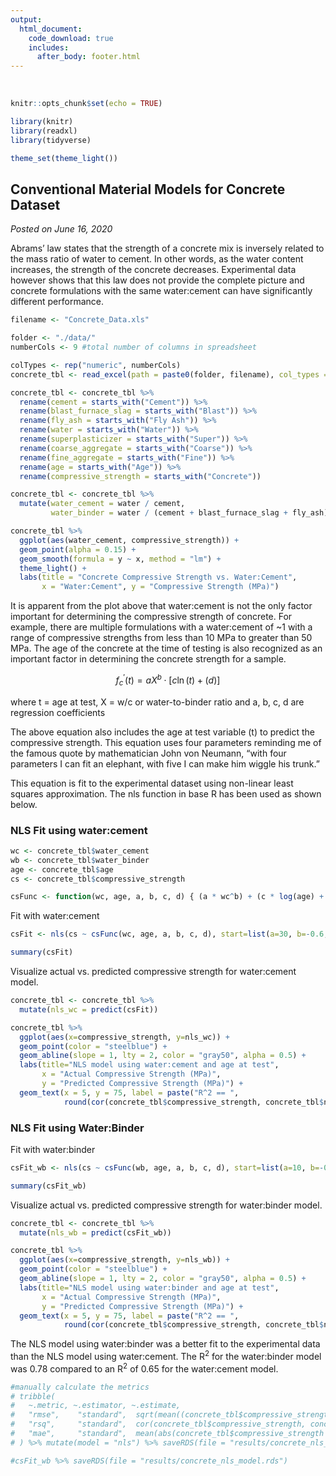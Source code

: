 ```yaml
---
output: 
  html_document:
    code_download: true
    includes:
      after_body: footer.html
---
```

<br>
```r
knitr::opts_chunk$set(echo = TRUE)
```

```r
library(knitr)
library(readxl)
library(tidyverse)

theme_set(theme_light())
```

## **Conventional Material Models for Concrete Dataset**
*Posted on June 16, 2020*

Abrams' law states that the strength of a concrete mix is inversely related to the mass ratio of water to cement.  In other words, as the water content increases, the strength of the concrete decreases.  Experimental data however shows that this law does not provide the complete picture and concrete formulations with the same water:cement can have significantly different performance.

```r
filename <- "Concrete_Data.xls"

folder <- "./data/"
numberCols <- 9 #total number of columns in spreadsheet

colTypes <- rep("numeric", numberCols)
concrete_tbl <- read_excel(path = paste0(folder, filename), col_types = colTypes)

concrete_tbl <- concrete_tbl %>%
  rename(cement = starts_with("Cement")) %>%
  rename(blast_furnace_slag = starts_with("Blast")) %>%
  rename(fly_ash = starts_with("Fly Ash")) %>%
  rename(water = starts_with("Water")) %>%
  rename(superplasticizer = starts_with("Super")) %>%
  rename(coarse_aggregate = starts_with("Coarse")) %>%
  rename(fine_aggregate = starts_with("Fine")) %>%
  rename(age = starts_with("Age")) %>%
  rename(compressive_strength = starts_with("Concrete"))
```

```r
concrete_tbl <- concrete_tbl %>%
  mutate(water_cement = water / cement,
         water_binder = water / (cement + blast_furnace_slag + fly_ash))

concrete_tbl %>%
  ggplot(aes(water_cement, compressive_strength)) +
  geom_point(alpha = 0.15) +
  geom_smooth(formula = y ~ x, method = "lm") +
  theme_light() +
  labs(title = "Concrete Compressive Strength vs. Water:Cement",
       x = "Water:Cement", y = "Compressive Strength (MPa)")
```

It is apparent from the plot above that water:cement is not the only factor important for determining the compressive strength of concrete.  For example, there are multiple formulations with a water:cement of ~1 with a range of compressive strengths from less than 10 MPa to greater than 50 MPa.  The age of the concrete at the time of testing is also recognized as an important factor in determining the concrete strength for a sample.

$$ f^\prime_c(t) = a X^b \cdot [c \ln(t)+(d)] $$

where t = age at test, X = w/c or water-to-binder ratio and a, b, c, d are regression coefficients

The above equation also includes the age at test variable (t) to predict the compressive strength.  This equation uses four parameters reminding me of the famous quote by mathematician John von Neumann, "with four parameters I can fit an elephant, with five I can make him wiggle his trunk."

This equation is fit to the experimental dataset using non-linear least squares approximation.  The nls function in base R has been used as shown below.

### NLS Fit using water:cement
```r
wc <- concrete_tbl$water_cement
wb <- concrete_tbl$water_binder
age <- concrete_tbl$age
cs <- concrete_tbl$compressive_strength

csFunc <- function(wc, age, a, b, c, d) { (a * wc^b) + (c * log(age) + d)}
```

Fit with water:cement
```r
csFit <- nls(cs ~ csFunc(wc, age, a, b, c, d), start=list(a=30, b=-0.6, c=0.3, d=0.1))

summary(csFit)
```
Visualize actual vs. predicted compressive strength for water:cement model.  
```r
concrete_tbl <- concrete_tbl %>%
  mutate(nls_wc = predict(csFit)) 

concrete_tbl %>%
  ggplot(aes(x=compressive_strength, y=nls_wc)) +
  geom_point(color = "steelblue") +
  geom_abline(slope = 1, lty = 2, color = "gray50", alpha = 0.5) +
  labs(title="NLS model using water:cement and age at test",
       x = "Actual Compressive Strength (MPa)",
       y = "Predicted Compressive Strength (MPa)") +
  geom_text(x = 5, y = 75, label = paste("R^2 == ", 
            round(cor(concrete_tbl$compressive_strength, concrete_tbl$nls_wc)^2, 2)), parse = TRUE)
```

### NLS Fit using Water:Binder

Fit with water:binder
```r
csFit_wb <- nls(cs ~ csFunc(wb, age, a, b, c, d), start=list(a=10, b=-0.5, c=10, d=10))

summary(csFit_wb)
```
Visualize actual vs. predicted compressive strength for water:binder model.  
```r
concrete_tbl <- concrete_tbl %>%
  mutate(nls_wb = predict(csFit_wb)) 

concrete_tbl %>%
  ggplot(aes(x=compressive_strength, y=nls_wb)) +
  geom_point(color = "steelblue") +
  geom_abline(slope = 1, lty = 2, color = "gray50", alpha = 0.5) +
  labs(title="NLS model using water:binder and age at test",
       x = "Actual Compressive Strength (MPa)",
       y = "Predicted Compressive Strength (MPa)") +
  geom_text(x = 5, y = 75, label = paste("R^2 == ", 
            round(cor(concrete_tbl$compressive_strength, concrete_tbl$nls_wb)^2, 2)), parse = TRUE)
```

The NLS model using water:binder was a better fit to the experimental data than the NLS model using water:cement.  The R^2^ for the water:binder model was 0.78 compared to an R^2^ of 0.65 for the water:cement model.

```r
#manually calculate the metrics
# tribble(
#   ~.metric, ~.estimator, ~.estimate,
#   "rmse",    "standard",  sqrt(mean((concrete_tbl$compressive_strength - concrete_tbl$nls_wb)^2)),
#   "rsq",     "standard",  cor(concrete_tbl$compressive_strength, concrete_tbl$nls_wb)^2,
#   "mae",     "standard",  mean(abs(concrete_tbl$compressive_strength - concrete_tbl$nls_wb))
# ) %>% mutate(model = "nls") %>% saveRDS(file = "results/concrete_nls_metrics.rds")

#csFit_wb %>% saveRDS(file = "results/concrete_nls_model.rds")
```

